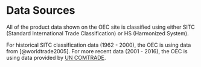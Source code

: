 # Data Sources

All of the product data shown on the OEC site is classified using either SITC (Standard International Trade Classification) or HS (Harmonized System).

For historical SITC classification data (1962 - 2000), the OEC is using data from [@worldtrade2005]. For more recent data (2001 - 2016), the OEC is using data provided by [UN COMTRADE](http://comtrade.un.org/).
